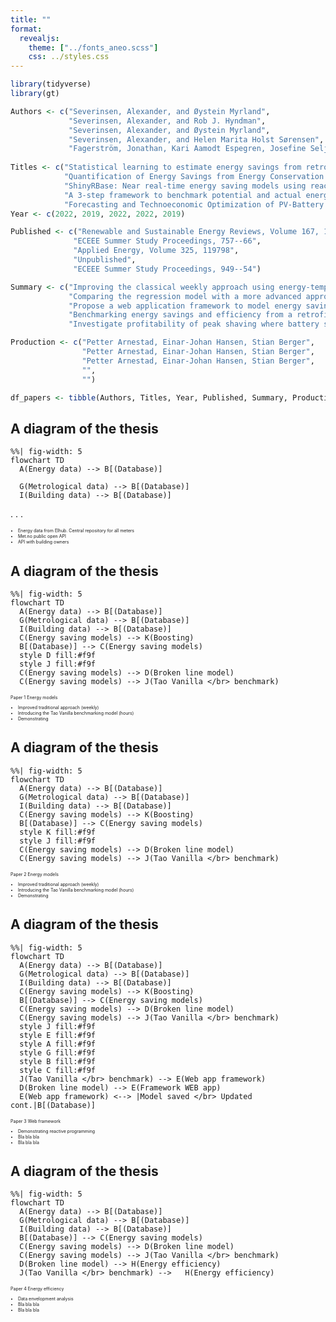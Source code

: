 ```yaml
---
title: ""
format: 
  revealjs:
    theme: ["../fonts_aneo.scss"]
    css: ../styles.css
---
```


```r
library(tidyverse)
library(gt)

Authors <- c("Severinsen, Alexander, and Øystein Myrland", 
             "Severinsen, Alexander, and Rob J. Hyndman", 
             "Severinsen, Alexander, and Øystein Myrland", 
             "Severinsen, Alexander, and Helen Marita Holst Sørensen", 
             "Fagerström, Jonathan, Kari Aamodt Espegren, Josefine Selj, and Alexander Severinsen")
             
Titles <- c("Statistical learning to estimate energy savings from retrofitting in the Norwegian food retail market", 
            "Quantification of Energy Savings from Energy Conservation Measures in Buildings Using Machine Learning", 
            "ShinyRBase: Near real-time energy saving models using reactive programming", 
            "A 3-step framework to benchmark potential and actual energy savings in retrofitting projects", 
            "Forecasting and Technoeconomic Optimization of PV-Battery Systems for Commercial Buildings")
Year <- c(2022, 2019, 2022, 2022, 2019)

Published <- c("Renewable and Sustainable Energy Reviews, Volume 167, 112691",
              "ECEEE Summer Study Proceedings, 757--66",
              "Applied Energy, Volume 325, 119798",
              "Unpublished",
              "ECEEE Summer Study Proceedings, 949--54")

Summary <- c("Improving the classical weekly approach using energy-temperature curves. Suggesting a simple, but well specified regression model on an hourly level",
             "Comparing the regression model with a more advanced approach. Very similar results.",
             "Propose a web application framework to model energy savings",
             "Benchmarking energy savings and efficiency from a retrofitting project in 34 grocery stores",
             "Investigate profitability of peak shaving where battery storage was only profitable when forecasting was deployed")

Production <- c("Petter Arnestad, Einar-Johan Hansen, Stian Berger",
                "Petter Arnestad, Einar-Johan Hansen, Stian Berger",
                "Petter Arnestad, Einar-Johan Hansen, Stian Berger",
                "",
                "")

df_papers <- tibble(Authors, Titles, Year, Published, Summary, Production)   

```

## A diagram of the thesis

<!--
  style A fill:#f9f
  style B fill:#f9f
  style G fill:#f9f
  style I fill:#f9f
-->

::: {.absolute top="22%" left="5%"}

```mermaid
%%| fig-width: 5
flowchart TD
  A(Energy data) --> B[(Database)]

  G(Metrological data) --> B[(Database)]
  I(Building data) --> B[(Database)]
```

:::

. . .

::: {.absolute top="23%" left="55%"}
::: {style="font-size: 0.5em"}

- Energy data from Elhub. Central repository for all meters
- Met.no public open API
- API with building owners

:::
:::




## A diagram of the thesis

::: {.absolute top="22%" left="5%"}

```mermaid
%%| fig-width: 5
flowchart TD
  A(Energy data) --> B[(Database)]
  G(Metrological data) --> B[(Database)]
  I(Building data) --> B[(Database)]
  C(Energy saving models) --> K(Boosting)
  B[(Database)] --> C(Energy saving models)
  style D fill:#f9f
  style J fill:#f9f
  C(Energy saving models) --> D(Broken line model)
  C(Energy saving models) --> J(Tao Vanilla </br> benchmark)
```

:::

::: {.absolute top="45%" left="55%"}
::: {style="font-size: 0.5em"}


Paper 1 Energy models

- Improved traditional approach (weekly)
- Introducing the Tao Vanilla benchmarking model (hours)
- Demonstrating


:::
:::

## A diagram of the thesis

::: {.absolute top="22%" left="5%"}

```mermaid
%%| fig-width: 5
flowchart TD
  A(Energy data) --> B[(Database)]
  G(Metrological data) --> B[(Database)]
  I(Building data) --> B[(Database)]
  C(Energy saving models) --> K(Boosting)
  B[(Database)] --> C(Energy saving models)
  style K fill:#f9f
  style J fill:#f9f
  C(Energy saving models) --> D(Broken line model)
  C(Energy saving models) --> J(Tao Vanilla </br> benchmark)
```

:::

::: {.absolute top="45%" left="55%"}
::: {style="font-size: 0.5em"}

Paper 2 Energy models

- Improved traditional approach (weekly)
- Introducing the Tao Vanilla benchmarking model (hours)
- Demonstrating

:::
:::


## A diagram of the thesis

::: {.absolute top="22%" left="5%"}

```mermaid
%%| fig-width: 5
flowchart TD
  A(Energy data) --> B[(Database)]
  G(Metrological data) --> B[(Database)]
  I(Building data) --> B[(Database)]
  C(Energy saving models) --> K(Boosting)
  B[(Database)] --> C(Energy saving models)
  C(Energy saving models) --> D(Broken line model)
  C(Energy saving models) --> J(Tao Vanilla </br> benchmark)
  style J fill:#f9f
  style E fill:#f9f
  style A fill:#f9f
  style G fill:#f9f
  style B fill:#f9f
  style C fill:#f9f
  J(Tao Vanilla </br> benchmark) --> E(Web app framework)
  D(Broken line model) --> E(Framework WEB app)
  E(Web app framework) <--> |Model saved </br> Updated cont.|B[(Database)]
```

:::

::: {.absolute top="45%" left="55%"}
::: {style="font-size: 0.5em"}

Paper 3 Web framework

- Demonstrating reactive programming
- Bla bla bla
- Bla bla bla

:::
:::


## A diagram of the thesis

::: {.absolute top="22%" left="5%"}

```mermaid
%%| fig-width: 5
flowchart TD
  A(Energy data) --> B[(Database)]
  G(Metrological data) --> B[(Database)]
  I(Building data) --> B[(Database)]
  B[(Database)] --> C(Energy saving models)
  C(Energy saving models) --> D(Broken line model)
  C(Energy saving models) --> J(Tao Vanilla </br> benchmark)
  D(Broken line model) --> H(Energy efficiency)
  J(Tao Vanilla </br> benchmark) -->   H(Energy efficiency)
```

:::

::: {.absolute top="45%" left="55%"}
::: {style="font-size: 0.5em"}

Paper 4 Energy efficiency

- Data envelopment analysis
- Bla bla bla
- Bla bla bla

:::
:::



